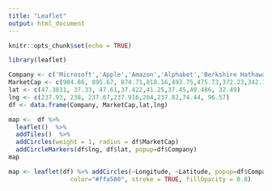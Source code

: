 ```yaml
---
title: "Leaflet"
output: html_document
---
```


```r
knitr::opts_chunk$set(echo = TRUE)
```


```r
library(leaflet)
```

```r
Company <- c('Microsoft','Apple','Amazon','Alphabet','Berkshire Hathaway','Facebook','Johnson & Johnson','Exxon Mobil')
MarketCap <- c(904.86, 895.67, 874.71,818.16,493.75,475.73,372.23,342.17)
lat <- c(47.3831, 37.33, 47.61,37.422,41.25,37.45,40.486, 32.49)
lng <- c(237.93, 238, 237.67,237.916,264,237.82,74.44, 96.57)
df <- data.frame(Company, MarketCap,lat,lng)
```


```r
map <-  df %>%
  leaflet()  %>%
  addTiles()  %>%
  addCircles(weight = 1, radius = df$MarketCap)
  addCircleMarkers(df$lng, df$lat, popup=df$Company)
map
```


```r
map <- leaflet(df) %>% addCircles(~Longitude, ~Latitude, popup=df$Company, weight=3, radius=40, 
                 color="#ffa500", stroke = TRUE, fillOpacity = 0.8)

```

